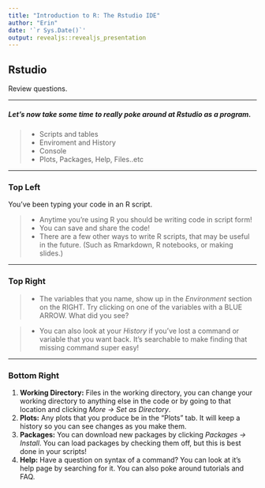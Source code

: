 ```yaml
---
title: "Introduction to R: The Rstudio IDE"
author: "Erin"
date: '`r Sys.Date()`'
output: revealjs::revealjs_presentation
---
```



## Rstudio

Review questions.

---

##### Let's now take some time to really poke around at Rstudio as a program.
>- Scripts and tables
>- Enviroment and History
>- Console
>- Plots, Packages, Help, Files..etc

***

### Top Left
You've been typing your code in an R script.

>- Anytime you're using R you should be writing code in script form!
>- You can save and share the code!
>- There are a few other ways to write R scripts, that may be useful in the future. \n (Such as Rmarkdown, R notebooks, or making slides.)


***
### Top Right
>- The variables that you name, show up in the *Environment* section on the RIGHT.
Try clicking on one of the variables with a BLUE ARROW. What did you see? 

>- You can also look at your *History* if you've lost a command or variable that you want back. It's searchable to make finding that missing command super easy!

***

### Bottom Right
1. **Working Directory:** Files in the working directory, you can change your working directory to anything else in the code or by going to that location and clicking *More -> Set as Directory*.
1. **Plots:** Any plots that you produce be in the "Plots" tab. It will keep a history so you can see changes as you make them.
1. **Packages:** You can download new packages by clicking *Packages -> Install*. You can load packages by checking them off, but this is best done in your scripts!
1. **Help:** Have a question on syntax of a command? You can look at it's help page by searching for it. You can also poke around tutorials and FAQ.
